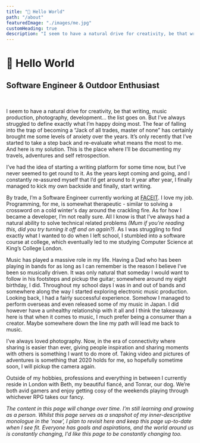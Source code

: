 ```yaml
---
title: "👋 Hello World"
path: "/about"
featuredImage: "./images/me.jpg"
customHeading: true
description: "I seem to have a natural drive for creativity, be that writing, music production, photography, development… the list goes on."
---
```


# 👋 Hello World

## Software Engineer & Outdoor Enthusiast

<br />

I seem to have a natural drive for creativity, be that writing, music production, photography, development… the list goes on.
But I’ve always struggled to define exactly what I’m happy doing most.
The fear of falling into the trap of becoming a “Jack of all trades, master of none” has certainly brought me some levels of anxiety over the years.
It’s only recently that I’ve started to take a step back and re-evaluate what means the most to me. And here is my solution.
This is the place where I’ll be documenting my travels, adventures and self retrospection.

I’ve had the idea of starting a writing platform for some time now, but I’ve never seemed to get round to it.
As the years kept coming and going, and I constantly re-assured myself that I’d get around to it year after year,
I finally managed to kick my own backside and finally, start writing.

By trade, I’m a Software Engineer currently working at [FACEIT](https://www.faceit.com).
I love my job. Programming, for me, is somewhat therapeutic - similar to solving a crossword on a cold winter's day around the crackling fire.
As for how I became a developer, I’m not really sure.
All I know is that I’ve always had a natural ability to solve technical related problems _(Mum if you’re reading this, did you try turning it off and on again?)_.
As I was struggling to find exactly what I wanted to do when I left school, I stumbled into a software course at college, which eventually led to me studying Computer Science at King’s College London.

Music has played a massive role in my life.
Having a Dad who has been playing in bands for as long as I can remember is the reason I believe I’ve been so musically driven.
It was only natural that someday I would want to follow in his footsteps and pickup the guitar; somewhere around my eight birthday, I did.
Throughout my school days l was in and out of bands and somewhere along the way I started exploring electronic music production.
Looking back, I had a fairly successful experience. Somehow I managed to perform overseas and even released some of my music in Japan. I did however have a unhealthy relationship with it all and I think the takeaway here is that when it comes to music, I much prefer being a consumer than a creator. Maybe somewhere down the line my path will lead me back to music.

I’ve always loved photography.
Now, in the era of connectivity where sharing is easier than ever, giving people inspiration and sharing moments with others is something I want to do more of.
Taking video and pictures of adventures is something that 2020 holds for me, so hopefully sometime soon, I will pickup the camera again.

Outside of my hobbies, professions and everything in between I currently reside in London with Beth, my beautiful fiancé, and Tonrar, our dog.
We’re both avid gamers and enjoy getting cosy of the weekends playing through whichever RPG takes our fancy.

_The content in this page will change over time. I’m still learning and growing as a person. Whilst this page serves as a snapshot of my inner-descriptive monologue in the ’now’, I plan to revisit here and keep this page up-to-date when I see fit. Everyone has goals and aspirations, and the world around us is constantly changing, I'd like this page to be constantly changing too._
